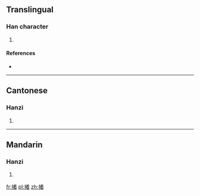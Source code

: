 ==Translingual==

===Han character===
{{Han char|rn=64|rad=手|as=12|sn=15|four=|canj=QTQU|ids=⿰扌着}}

# {{defn|Han|sort=手12}}

====References====
* {{Han ref|kx=0456.220|dkj=12752|hdz=31962.050|uh=64AF|ud=25775}}

----

==Cantonese==

===Hanzi===
{{yue-hanzi|jyut=[[zoek3]]|y=jeuk3}}

# {{defn|lang=yue|sort=手12}}

----

==Mandarin==

===Hanzi===
{{cmn-hanzi|pin=[[zhuó]] ([[zhuo2]]), [[suàn]] ([[suan4]]), [[xuǎn]] ([[xuan3]])|wg=cho<sup>2</sup>, suan<sup>4</sup>, hsüan<sup>3</sup>}}

# {{defn|lang=cmn|sort=手12}}

[[fr:撯]]
[[pl:撯]]
[[zh:撯]]
